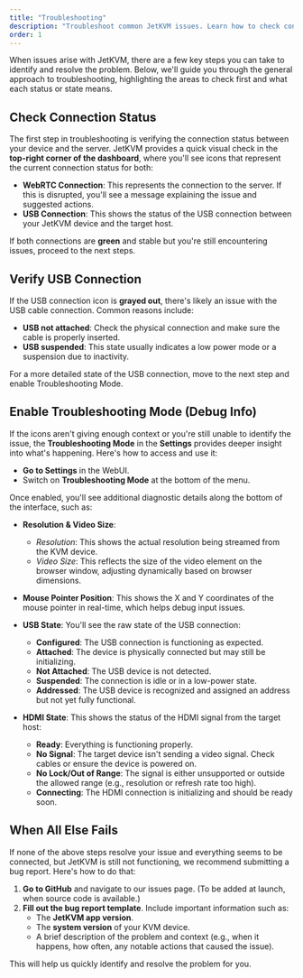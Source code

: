 ```yaml
---
title: "Troubleshooting"
description: "Troubleshoot common JetKVM issues. Learn how to check connection status, verify USB connections, use the Troubleshooting Mode, and submit bug reports when needed for smooth remote computer management."
order: 1
---
```


When issues arise with JetKVM, there are a few key steps you can take to identify and resolve the problem. Below, we'll guide you through the general approach to troubleshooting, highlighting the areas to check first and what each status or state means.

## Check Connection Status

The first step in troubleshooting is verifying the connection status between your device and the server. JetKVM provides a quick visual check in the **top-right corner of the dashboard**, where you'll see icons that represent the current connection status for both:

- **WebRTC Connection**: This represents the connection to the server. If this is disrupted, you'll see a message explaining the issue and suggested actions.
- **USB Connection**: This shows the status of the USB connection between your JetKVM device and the target host.

If both connections are **green** and stable but you're still encountering issues, proceed to the next steps.

## Verify USB Connection

If the USB connection icon is **grayed out**, there's likely an issue with the USB cable connection. Common reasons include:

- **USB not attached**: Check the physical connection and make sure the cable is properly inserted.
- **USB suspended**: This state usually indicates a low power mode or a suspension due to inactivity.

For a more detailed state of the USB connection, move to the next step and enable Troubleshooting Mode.

## Enable Troubleshooting Mode (Debug Info)

If the icons aren't giving enough context or you're still unable to identify the issue, the **Troubleshooting Mode** in the **Settings** provides deeper insight into what's happening. Here's how to access and use it:

- **Go to Settings** in the WebUI.
- Switch on **Troubleshooting Mode** at the bottom of the menu.

Once enabled, you'll see additional diagnostic details along the bottom of the interface, such as:

- **Resolution & Video Size**:

  - _Resolution_: This shows the actual resolution being streamed from the KVM device.
  - _Video Size_: This reflects the size of the video element on the browser window, adjusting dynamically based on browser dimensions.

- **Mouse Pointer Position**: This shows the X and Y coordinates of the mouse pointer in real-time, which helps debug input issues.

- **USB State**: You'll see the raw state of the USB connection:

  - **Configured**: The USB connection is functioning as expected.
  - **Attached**: The device is physically connected but may still be initializing.
  - **Not Attached**: The USB device is not detected.
  - **Suspended**: The connection is idle or in a low-power state.
  - **Addressed**: The USB device is recognized and assigned an address but not yet fully functional.

- **HDMI State**: This shows the status of the HDMI signal from the target host:
  - **Ready**: Everything is functioning properly.
  - **No Signal**: The target device isn't sending a video signal. Check cables or ensure the device is powered on.
  - **No Lock/Out of Range**: The signal is either unsupported or outside the allowed range (e.g., resolution or refresh rate too high).
  - **Connecting**: The HDMI connection is initializing and should be ready soon.

## When All Else Fails

If none of the above steps resolve your issue and everything seems to be connected, but JetKVM is still not functioning, we recommend submitting a bug report. Here's how to do that:

1. **Go to GitHub** and navigate to our issues page. (To be added at launch, when source code is available.)
2. **Fill out the bug report template**. Include important information such as:
   - The **JetKVM app version**.
   - The **system version** of your KVM device.
   - A brief description of the problem and context (e.g., when it happens, how often, any notable actions that caused the issue).

This will help us quickly identify and resolve the problem for you.
